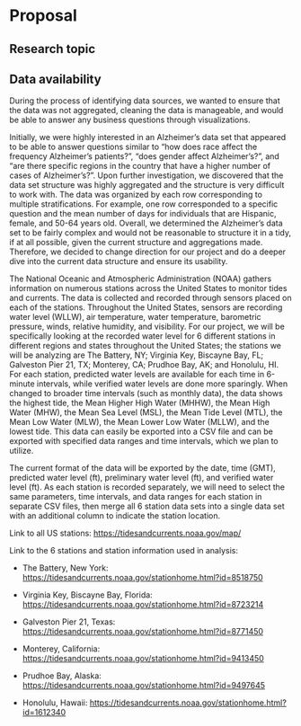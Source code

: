 # Proposal

## Research topic

## Data availability

During the process of identifying data sources, we wanted to ensure that the data was not aggregated, cleaning the data is manageable, and would be able to answer any business questions through visualizations.

Initially, we were highly interested in an Alzheimer's data set that appeared to be able to answer questions similar to "how does race affect the frequency Alzheimer's patients?", "does gender affect Alzheimer's?", and "are there specific regions in the country that have a higher number of cases of Alzheimer's?". Upon further investigation, we discovered that the data set structure was highly aggregated and the structure is very difficult to work with. The data was organized by each row corresponding to multiple stratifications. For example, one row corresponded to a specific question and the mean number of days for individuals that are Hispanic, female, and 50-64 years old. Overall, we determined the Alzheimer's data set to be fairly complex and would not be reasonable to structure it in a tidy, if at all possible, given the current structure and aggregations made. Therefore, we decided to change direction for our project and do a deeper dive into the current data structure and ensure its usability.

The National Oceanic and Atmospheric Administration (NOAA) gathers information on numerous stations across the United States to monitor tides and currents. The data is collected and recorded through sensors placed on each of the stations. Throughout the United States, sensors are recording water level (WLLW), air temperature, water temperature, barometric pressure, winds, relative humidity, and visibility. For our project, we will be specifically looking at the recorded water level for 6 different stations in different regions and states throughout the United States; the stations we will be analyzing are The Battery, NY; Virginia Key, Biscayne Bay, FL; Galveston Pier 21, TX; Monterey, CA; Prudhoe Bay, AK; and Honolulu, HI. For each station, predicted water levels are available for each time in 6-minute intervals, while verified water levels are done more sparingly. When changed to broader time intervals (such as monthly data), the data shows the highest tide, the Mean Higher High Water (MHHW), the Mean High Water (MHW), the Mean Sea Level (MSL), the Mean Tide Level (MTL), the Mean Low Water (MLW), the Mean Lower Low Water (MLLW), and the lowest tide. This data can easily be exported into a CSV file and can be exported with specified data ranges and time intervals, which we plan to utilize.

The current format of the data will be exported by the date, time (GMT), predicted water level (ft), preliminary water level (ft), and verified water level (ft). As each station is recorded separately, we will need to select the same parameters, time intervals, and data ranges for each station in separate CSV files, then merge all 6 station data sets into a single data set with an additional column to indicate the station location.
 
 

Link to all US stations: <https://tidesandcurrents.noaa.gov/map/>

Link to the 6 stations and station information used in analysis:

-   The Battery, New York: <https://tidesandcurrents.noaa.gov/stationhome.html?id=8518750>

-   Virginia Key, Biscayne Bay, Florida: <https://tidesandcurrents.noaa.gov/stationhome.html?id=8723214>

-   Galveston Pier 21, Texas: <https://tidesandcurrents.noaa.gov/stationhome.html?id=8771450>

-   Monterey, California: <https://tidesandcurrents.noaa.gov/stationhome.html?id=9413450>

-   Prudhoe Bay, Alaska: <https://tidesandcurrents.noaa.gov/stationhome.html?id=9497645>

-   Honolulu, Hawaii: <https://tidesandcurrents.noaa.gov/stationhome.html?id=1612340>

